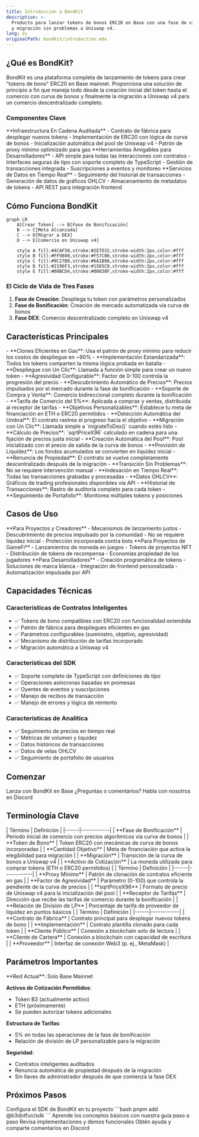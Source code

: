 ```yaml
---
title: Introducción a BondKit
description: >-
  Producto para lanzar tokens de bonos ERC20 en Base con una fase de vinculación
  y migración sin problemas a Uniswap v4.
lang: es
originalPath: bondkit/introduction.mdx
---
```

## ¿Qué es BondKit?

BondKit es una plataforma completa de lanzamiento de tokens para crear "tokens de bono" ERC20 en Base mainnet. Proporciona una solución de principio a fin que maneja todo desde la creación inicial del token hasta el comercio con curva de bonos y finalmente la migración a Uniswap v4 para un comercio descentralizado completo.

### Componentes Clave

<Tabs>
  <Tab title="Contratos Inteligentes">
    **Infraestructura En Cadena Auditada**
    - Contrato de fábrica para desplegar nuevos tokens
    - Implementación de ERC20 con lógica de curva de bonos
    - Inicialización automática del pool de Uniswap v4
    - Patrón de proxy mínimo optimizado para gas
  </Tab>
  <Tab title="SDK de TypeScript">
    **Herramientas Amigables para Desarrolladores**
    - API simple para todas las interacciones con contratos
    - Interfaces seguras de tipo con soporte completo de TypeScript
    - Gestión de transacciones integrada
    - Suscripciones a eventos y monitoreo
  </Tab>
  <Tab title="Backend de Analítica">
    **Servicios de Datos en Tiempo Real**
    - Seguimiento del historial de transacciones
    - Generación de datos de gráficos OHLCV
    - Almacenamiento de metadatos de tokens
    - API REST para integración frontend
  </Tab>
</Tabs>

## Cómo Funciona BondKit

```mermaid
graph LR
    A[Crear Token] --> B[Fase de Bonificación]
    B --> C[Meta Alcanzada]
    C --> D[Migrar a DEX]
    D --> E[Comercio en Uniswap v4]
    
    style A fill:#4CAF50,stroke:#2E7D32,stroke-width:2px,color:#fff
    style B fill:#FF9800,stroke:#F57C00,stroke-width:2px,color:#fff
    style C fill:#9C27B0,stroke:#6A1B9A,stroke-width:2px,color:#fff
    style D fill:#2196F3,stroke:#1565C0,stroke-width:2px,color:#fff
    style E fill:#00BCD4,stroke:#00838F,stroke-width:2px,color:#fff
```

### El Ciclo de Vida de Tres Fases

1. **Fase de Creación**: Despliega tu token con parámetros personalizados
2. **Fase de Bonificación**: Creación de mercado automatizada vía curva de bonos
3. **Fase DEX**: Comercio descentralizado completo en Uniswap v4

## Características Principales

<AccordionGroup>
  <Accordion title="🏭 Despliegue de Patrón de Fábrica">
    - **Clones Eficientes en Gas**: Usa el patrón de proxy mínimo para reducir los costos de despliegue en ~90%
    - **Implementación Estandarizada**: Todos los tokens comparten la misma lógica probada en batalla
    - **Despliegue con Un Clic**: Llamada a función simple para crear un nuevo token
  </Accordion>
  
  <Accordion title="📈 Curva de Bonos Dinámica">
    - **Agresividad Configurable**: Factor de 0-100 controla la progresión del precio
    - **Descubrimiento Automático de Precios**: Precios impulsados por el mercado durante la fase de bonificación
    - **Soporte de Compra y Venta**: Comercio bidireccional completo durante la bonificación
    - **Tarifa de Comercio del 5%**: Aplicada a compras y ventas, distribuida al receptor de tarifas
  </Accordion>
  
  <Accordion title="🎯 Migración Basada en Objetivos">
    - **Objetivos Personalizables**: Establece tu meta de financiación en ETH o ERC20 permitidos
    - **Detección Automática del Umbral**: El contrato rastrea el progreso hacia el objetivo
    - **Migración con Un Clic**: Llamada simple a `migrateToDex()` cuando estés listo
    - **Cálculo de Precios**: `sqrtPriceX96` calculado en cadena para una fijación de precios justa inicial
  </Accordion>
  
  <Accordion title="🔄 Integración con Uniswap v4">
    - **Creación Automática del Pool**: Pool inicializado con el precio de salida de la curva de bonos
    - **Provisión de Liquidez**: Los fondos acumulados se convierten en liquidez inicial
    - **Renuncia de Propiedad**: El contrato se vuelve completamente descentralizado después de la migración
    - **Transición Sin Problemas**: No se requiere intervención manual
  </Accordion>
  
  <Accordion title="📊 Analítica y Monitoreo">
    - **Indexación en Tiempo Real**: Todas las transacciones grabadas y procesadas
    - **Datos OHLCV**: Gráficos de trading profesionales disponibles vía API
    - **Historial de Transacciones**: Rastro de auditoría completo para cada token
    - **Seguimiento de Portafolio**: Monitorea múltiples tokens y posiciones
  </Accordion>
</AccordionGroup>

## Casos de Uso

<CardGroup cols={3}>
  <Card title="🚀 Lanzamientos de Tokens" icon="rocket">
    **Para Proyectos y Creadores**
    - Mecanismos de lanzamiento justos
    - Descubrimiento de precios impulsado por la comunidad
    - No se requiere liquidez inicial
    - Protección incorporada contra bots
  </Card>
  
  <Card title="🎮 Gaming y NFTs" icon="gamepad">
    **Para Proyectos de GameFi**
    - Lanzamientos de moneda en juegos
    - Tokens de proyectos NFT
    - Distribución de tokens de recompensa
    - Economías propiedad de los jugadores
  </Card>
  
  <Card title="🏢 Integración de DApp" icon="building">
    **Para Desarrolladores**
    - Creación programática de tokens
    - Soluciones de marca blanca
    - Integración de frontend personalizada
    - Automatización impulsada por API
  </Card>
</CardGroup>

## Capacidades Técnicas

### Características de Contratos Inteligentes
- ✅ Tokens de bono compatibles con ERC20 con funcionalidad extendida
- ✅ Patrón de fábrica para despliegues eficientes en gas
- ✅ Parámetros configurables (suministro, objetivo, agresividad)
- ✅ Mecanismo de distribución de tarifas incorporado
- ✅ Migración automática a Uniswap v4

### Características del SDK
- ✅ Soporte completo de TypeScript con definiciones de tipo
- ✅ Operaciones asíncronas basadas en promesas
- ✅ Oyentes de eventos y suscripciones
- ✅ Manejo de recibos de transacción
- ✅ Manejo de errores y lógica de reintento

### Características de Analítica
- ✅ Seguimiento de precios en tiempo real
- ✅ Métricas de volumen y liquidez
- ✅ Datos históricos de transacciones
- ✅ Datos de velas OHLCV
- ✅ Seguimiento de portafolio de usuarios

## Comenzar

<CardGroup cols={2}>
  <Card title="Solicitar Acceso" icon="rocket" href="https://b3builders.typeform.com/bsmntdevelopers">
    Lanza con BondKit en Base
  </Card>
  <Card title="Charla con el Equipo" icon="discord" href="https://discord.gg/b3dotfun">
    ¿Preguntas o comentarios? Habla con nosotros en Discord
  </Card>
  
</CardGroup>

## Terminología Clave

<Tabs>
  <Tab title="Conceptos Básicos">
    | Término | Definición |
    |------|------------|
    | **Fase de Bonificación** | Periodo inicial de comercio con precios algorítmicos vía curva de bonos |
    | **Token de Bono** | Token ERC20 con mecánicas de curva de bonos incorporadas |
    | **Cantidad Objetivo** | Meta de financiación que activa la elegibilidad para migración |
    | **Migración** | Transición de la curva de bonos a Uniswap v4 |
    | **Activo de Cotización** | La moneda utilizada para comprar tokens (ETH o ERC20 permitidos) |
  </Tab>
  
  <Tab title="Términos Técnicos">
    | Término | Definición |
    |------|------------|
    | **Proxy Mínimo** | Patrón de clonación de contratos eficiente en gas |
    | **Factor de Agresividad** | Parámetro (0-100) que controla la pendiente de la curva de precios |
    | **sqrtPriceX96** | Formato de precio de Uniswap v4 para la inicialización del pool |
    | **Receptor de Tarifas** | Dirección que recibe las tarifas de comercio durante la bonificación |
    | **Relación de División de LP** | Porcentaje de tarifa de proveedor de liquidez en puntos básicos |
  </Tab>
  
  <Tab title="Términos del SDK">
    | Término | Definición |
    |------|------------|
    | **Contrato de Fábrica** | Contrato principal para desplegar nuevos tokens de bono |
    | **Implementación** | Contrato plantilla clonado para cada token |
    | **Cliente Público** | Conexión a blockchain solo de lectura |
    | **Cliente de Cartera** | Conexión a blockchain con capacidad de escritura |
    | **Proveedor** | Interfaz de conexión Web3 (p. ej., MetaMask) |
  </Tab>
</Tabs>

## Parámetros Importantes

<Note>
  **Red Actual**: Solo Base Mainnet
  
  **Activos de Cotización Permitidos**: 
  - Token B3 (actualmente activo)
  - ETH (próximamente)
  - Se pueden autorizar tokens adicionales
  
  **Estructura de Tarifas**:
  - 5% en todas las operaciones de la fase de bonificación
  - Relación de división de LP personalizable para la migración
  
  **Seguridad**:
  - Contratos inteligentes auditados
  - Renuncia automática de propiedad después de la migración
  - Sin llaves de administrador después de que comienza la fase DEX
</Note>

## Próximos Pasos

<Steps>
  <Step title="Instalar SDK">
    Configura el SDK de BondKit en tu proyecto
    ```bash
    pnpm add @b3dotfun/sdk
    ```
  </Step>
  <Step title="Leer la Guía Rápida">
    Aprende los conceptos básicos con nuestra guía paso a paso
  </Step>
  <Step title="Explorar Ejemplos">
    Revisa implementaciones y demos funcionales
  </Step>
  <Step title="Unirse a la Comunidad">
    Obtén ayuda y comparte comentarios en Discord
  </Step>
</Steps>
